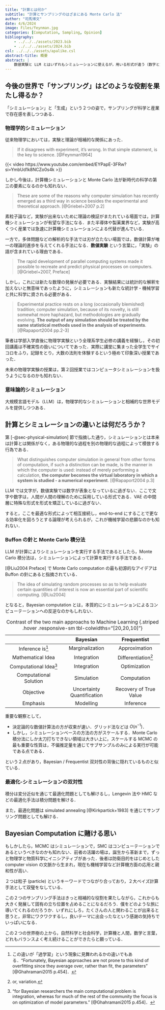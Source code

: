 ```yaml
---
title: "計算とは何か"
subtitle: "計算とサンプリングのはざまにある Monte Carlo 法"
author: "司馬博文"
date: 4/6/2024
image: Files/feynman.jpg
categories: [Computation, Sampling, Opinion]
bibliography: 
    - ../../../assets/2023.bib
    - ../../../assets/2024.bib
csl: ../../../assets/apalike.csl
abstract-title: 概要
abstract: |
    数値実験と LLM とはいずれもシミュレーションに使えるが，用いる形式が違う（数字と文字）．これにより，物理的な用途と社会的な用途とに別れている．この形式の違いを超克するのが機械学習の悲願であるとするならば，計算とはなんだろうか？ Monte Carlo 法とはシミュレーションと計算を架橋する存在であるならば，今後どのような貢献ができるのであろうか？
---
```


## 今後の世界で「サンプリング」はどのような役割を果たし得るか？

「シミュレーション」と「生成」という２つの姿で，サンプリングが科学と産業で存在感を表しつつある．

### 物理学的シミュレーション {#sec-physical-simulation}

従来物理学においては，実験と理論が相補的な関係にあった．

> If it disagrees with experiment, it’s wrong. In that simple statement, is the key to science. [@Feynman1964]

{{< video https://www.youtube.com/embed/EYPapE-3FRw?si=YmbUd1k8NCZo0s4k >}}

しかし今後は，計算機シミュレーションと Monte Carlo 法が新時代の科学の第三の要素になるのかも知れない．

> These are some of the reasons why computer simulation has recently emerged as a third way in science besides the experimental and theoretical approach. [@Griebel+2007 p.2]

素粒子論など，実験が出来ないために理論の検証がまたれている場面では，計算機シミュレーションが有望な手法になる．また半導体や製薬業界など，実験が高くつく産業では急速に計算機シミュレーションによる代替が進んでいる．

一方で，多体問題などの解析的な手法では刃が立たない場面では，数値計算が唯一の理論的進歩を与えてくれる手法になる．**数値実験** という言葉に，「実験」の語が含まれている理由である．

> The rapid development of parallel computing systems made it possible to recreate and predict physical processes on computers. [@Griebel+2007, Preface]

しかし，これには新たな数理の発展が必要である．実験結果には統計的な解釈を加えないと無意味であったように，シミュレーションも新たな統計学・機械学習と共に科学に資される必要がある．

> Experimental practice rests on a long (occasionally blemished) tradition; computer simulation, because of its novelty, is still somewhat more haphazard, but methodologies are gradually evolving. **The output of any simulation should be treated by the same statistical methods used in the analysis of experiments**. [@Rapaport2004 pp.2-3]

筆者は学部入学直後に物理学実験という全理系学生必修の講義を経験し，その初回講義は不確実性の扱いについてであった．実際に講堂に集まった全学生でサイコロをふり，記録をとり，大数の法則を体験するという極めて印象深い授業であった．

未来の物理学実験の授業は，第２回授業ではコンピュータシミュレーションを扱うようになるのかも知れない．

### 意味論的シミュレーション

大規模言語モデル（LLM）は，物理学的なシミュレーションと相補的な世界モデルを提供しつつある．

## 計算とシミュレーションの違いとは何だろうか？

第 [-@sec-physical-simulation] 節で指摘した通り，シミュレーションとは本来は計算とは関係がなく，ある物理的な過程を別の物理的な過程によって模倣する行為である．

> What distinguishes computer simulation in general from other forms of computation, if such a distinction can be made, is the manner in which the computer is used: instead of merely performing a calculation, **the computer becomes the virtual laboratory in which a system is studied - a numerical experiment**. [@Rapaport2004 p.3]

LLM では文字が，数値実験では数字が表象となっているに過ぎない．ここで文字や数字は，人間が人間の理解のために採用している形式である．VAE の中間層に特殊な形式を形式を矯正しているに過ぎない．

すると，ここを最適な形式によって相互接続し，end-to-end にすることで更なる効率化を図ろうとする論理が考えられるが，これが機械学習の悲願なのかも知れない．

### Buffon の針と Monte Carlo 積分法

LLM が計算によりシミュレーションを実行する手法であるとしたら，Monte Carlo 積分法は，シミュレーションによって計算を実行する手法である．

[@Liu2004 Preface] で Monte Carlo computation の最も初源的なアイデアは Buffon の針にあると指摘されている．

> The idea of simulating random processes so as to help evaluate certain quantities of interest is now an essential part of scientific computing. [@Liu2004]

となると，Bayesian computation とは，本質的にシミュレーションによるコンピューテーションへの反逆なのかもしれない．

| | Bayesian | Frequentist |
|:-----:|:----:|:----:|
| Inference is^[この違いが「過学習」という現象に見舞われるかの違いでもある．"Fortunately, Bayesian approaches are not prone to this kind of overfitting since they average over, rather than fit, the parameters" [@Ghahramani2015 p.454]．] | Marginalization | Approximation |
| Mathematical Idea | Integration | Differentiation^[or, variation.] |
| Computational Idea^["for Bayesian researchers the main computational problem is integration, whereas for much of the rest of the community the focus is on optimization of model parameters." [@Ghahramani2015 p.454]．] | Integration | Optimization |
| Computational Solution | Simulation | Computation |
| Objective | Uncertainty Quantification | Recovery of True Value |
| Emphasis | Modelling | Inference |

: Contrast of the two main approachs to Machine Learning {.striped .hover .responsive-sm tbl-colwidths="[20,20,10]"}

重要な観察として，

* 決定論的な数値計算法の方が収束が速い．グリッド法などは $O(n^{-1})$．
* しかし，シミュレーションベースの方法の方がスケールする．Monte Carlo 積分法にしか太刀打ちできない領域は大きい上に，スケールする MCMC の最も重要な性質は，不偏推定量を通じてサブサンプルのみによる実行が可能である点である．

という２点があり，Bayesian / Frequentist 双対性の背後に隠れているものと似ている．

### 最適化-シミュレーションの双対性

積分は変分近似を通じて最適化問題としても解けるし，Lengevin 法や HMC などの最適化手法は積分問題を解ける．

また，最適化問題は simulated annealing [@Kirkpartick+1983] を通じてサンプリング問題としても解ける．

## Bayesian Computation に賭ける思い

もしかしたら，MCMC はシミュレーションで，SMC はコンピューテーションであるというべきなのかも知れない．前者の活躍の場は，誕生から革新まで，ずっと物理学と物質科学にイニシアティブがあった．後者は防衛目的をはじめとした computer vision の文脈から生まれ，現在も機械学習など計算機方面の応用と親和性が高い．

２つは粒子 (particle) というキーワードでつながり合っており，２大ベイズ計算手法として双璧をなしている．

この２つのサンプリング手法はきっと相補的な役割を果たしながら，これからも大きく発展して固有の立ち位置を占めることになるだろう．僕をどのような旅に導いてくれるのだろうか．いずれにしろ，たくさんの人と関わることが出来ると思うと，非常にワクワクするし，良いテーマに出会ったなという感謝の気持ちでいっぱいになる．

この２つの世界樹の上から，自然科学と社会科学，計算機と人間，数学と言葉，どれもバランスよく考え続けることができたらと願っている．